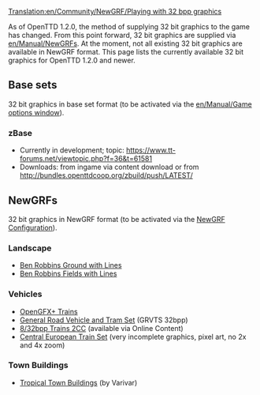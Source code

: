 [[Translation:en/Community/NewGRF/Playing with 32 bpp graphics]]
{{en/Feature|1.2}}

As of OpenTTD 1.2.0, the method of supplying 32 bit graphics to the game has changed. From this point forward, 32 bit graphics are supplied via [[en/Manual/NewGRF]]s. At the moment, not all existing 32 bit graphics are available in NewGRF format. This page lists the currently available 32 bit graphics for OpenTTD 1.2.0 and newer.

== Base sets ==
32 bit graphics in base set format (to be activated via the [[en/Manual/Game options window]]).

=== zBase ===
* Currently in development; topic: https://www.tt-forums.net/viewtopic.php?f=36&t=61581
* Downloads: from ingame via content download or from http://bundles.openttdcoop.org/zbuild/push/LATEST/

== NewGRFs ==
32 bit graphics in NewGRF format (to be activated via the [[en/Manual/NewGRF|NewGRF Configuration]]).

===Landscape===
* [http://dev.openttdcoop.org/attachments/download/3067/br_ground_lines.grf Ben Robbins Ground with Lines]
* [http://dev.openttdcoop.org/attachments/download/3073/br_ground_fields_lines.grf Ben Robbins Fields with Lines]

===Vehicles===
* [http://bundles.openttdcoop.org/ogfx-trains/nightlies/LATEST/ OpenGFX+ Trains]
* [http://www.tt-forums.net/viewtopic.php?p=1048814#p1048814 General Road Vehicle and Tram Set] (GRVTS 32bpp)
* [http://www.tt-forums.net/viewtopic.php?f=67&t=59332 8/32bpp Trains 2CC] (available via Online Content)
* [http://dev.openttdcoop.org/projects/cets Central European Train Set] (very incomplete graphics, pixel art, no 2x and 4x zoom)

===Town Buildings===
* [http://www.tt-forums.net/viewtopic.php?f=36&t=63582 Tropical Town Buildings] (by Varivar)